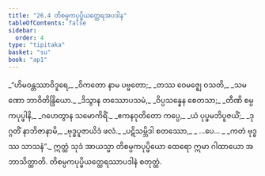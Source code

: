 ```yaml
---
title: "26.4 တိစမ္ပကပုပ္ဖိယတ္ထေရအပဒါန"
tableOfContents: false
sidebar:
  order: 4
type: "tipitaka"
basket: "su"
book: "ap1"
---
```



<DynamicBreadcrumb />

<Division number="13" book="ap1" e="ch" v="20" p="256">

<Paragraph number="3112" type="verses" book="ap1">
_“ဟိမဝန္တဿာဝိဒူရေ,_  
_ဝိကတော နာမ ပဗ္ဗတော;_  
_တဿ ဝေမဇ္ဈေ ဝသတိ,_  
_သမဏော ဘာဝိတိန္ဒြိယော._  

</Paragraph>

</Division>
<Division number="14" book="ap1" e="ch" v="20" p="256">

<Paragraph number="3113" type="verses" book="ap1">
_ဒိသွာန တဿောပသမံ,_  
_ဝိပ္ပသန္နေန စေတသာ;_  
_တီဏိ စမ္ပကပုပ္ဖါနိ,_  
_ဂဟေတွာန သမောကိရိံ._  

</Paragraph>

</Division>
<Division number="15" book="ap1" e="ch" v="20" p="256">

<Paragraph number="3114" type="verses" book="ap1">
_ဧကနဝုတိတော ကပ္ပေ,_  
_ယံ ပုပ္ဖမဘိပူဇယိံ;_  
_ဒုဂ္ဂတိံ နာဘိဇာနာမိ,_  
_ဗုဒ္ဓပူဇာယိဒံ ဖလံ._  

</Paragraph>

</Division>
<Division number="16" book="ap1" e="ch" v="20" p="256">

<Paragraph number="3115" type="verses" book="ap1">
_ပဋိသမ္ဘိဒါ စတဿော,_  
_ …ပေ… _  
_ကတံ ဗုဒ္ဓဿ သာသနံ”._  

</Paragraph>

<Paragraph number="3116" book="ap1">
ဣတ္ထံ သုဒံ အာယသ္မာ တိစမ္ပကပုပ္ဖိယော ထေရော ဣမာ ဂါထာယော အဘာသိတ္ထာတိ.

</Paragraph>
</Division>

<Paragraph number="3117" type="center" book="ap1">
တိစမ္ပကပုပ္ဖိယတ္ထေရဿာပဒါနံ စတုတ္ထံ.
</Paragraph>
